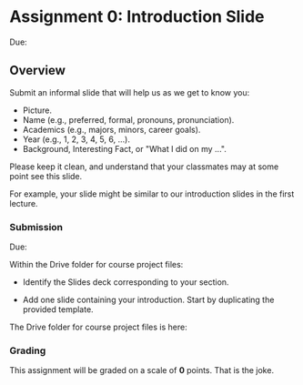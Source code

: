 
# Assignment 0: Introduction Slide

<UnderDevelopment display={false} />

Due: <AssignmentDueDateTime assignmentKey={calendarData.assignments.assignment_0} />

## Overview

Submit an informal slide that will help us as we get to know you:

- Picture.
- Name (e.g., preferred, formal, pronouns, pronunciation).
- Academics (e.g., majors, minors, career goals).
- Year (e.g., 1, 2, 3, 4, 5, 6, ...).
- Background, Interesting Fact, or "What I did on my ...".

Please keep it clean, and understand that your classmates may at some point see this slide.

For example, your slide might be similar to our introduction slides in the first lecture.

### Submission

Due: <AssignmentDueDateTime assignmentKey={calendarData.assignments.assignment_0} />

Within the Drive folder for course project files:

- Identify the Slides deck corresponding to your section.

- Add one slide containing your introduction. Start by duplicating the provided template.

The Drive folder for course project files is here:

<CourseDataLink linkKey={courseData.linkDriveProjectFiles} outerComponent="p"/>

### Grading

This assignment will be graded on a scale of __0__ points. That is the joke.
